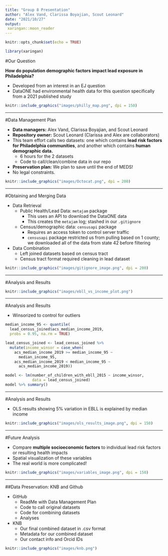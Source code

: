 ```yaml
---
title: "Group 8 Presentation"
author: "Alex Vand, Clarissa Boyajian, Scout Leonard"
date: "2021/10/27"
output: 
 xaringan::moon_reader
---
```


```r
knitr::opts_chunk$set(echo = TRUE)
```

```r
library(xaringan)
```

#Our Question

**How do population demographic factors impact lead exposure in Philadelphia?**

- Developed from an interest in an EJ question
- DataONE had environmental health data for this question specifically from a 2021 published study 

```r
knitr::include_graphics("images/philly_map.png", dpi = 150)
```

---

#Data Management Plan

- **Data managers:** Alex Vand, Clarissa Boyajian, and Scout Leonard
- **Repository owner:** Scout Leonard (Clarissa and Alex are collaborators)
- This team effort calls two datasets: one which contains **lead risk factors for Philadelphia communities**, and another which contains **human demographic data.** 
  - 6 hours for the 2 datasets
  - Code to call/clean/combine data in our repo
- **Preservation plan:** We plan to save until the end of MEDS!
- No legal constraints. 

```r
knitr::include_graphics("images/Octocat.png", dpi = 200)
```

---

#Obtaining and Merging Data

- Data Retrieval
  - Public Health/Lead Data: `metajam` package
    - This uses an API to download the DataONE data
    - This creates the `metajam` log; stashed in our `.gitignore`
  - Census/demographic data: `censusapi` package
    - Requires an access token to control server traffic
    - `censusapi` package restricted us from pulling based on 1 county; we downloaded all of the data from state 42 before filtering
- Data Combination
  - Left joined datasets based on census tract
  - Census tract format required cleaning in lead dataset

```r
knitr::include_graphics("images/gitignore_image.png", dpi = 200)
```



---

#Analysis and Results

```r
knitr::include_graphics("images/ebll_vs_income_plot.png")
```

---

#Analysis and Results

- Winsorized to control for outliers

```r
median_income_95 <- quantile(
  lead_census_joined$acs_median_income_2019,
  probs = 0.95, na.rm = TRUE)

lead_census_joined <- lead_census_joined %>% 
  mutate(income_winsor = case_when(
    acs_median_income_2019 >= median_income_95 ~ 
      median_income_95,
    acs_median_income_2019 < median_income_95 ~ 
      acs_median_income_2019))

model <- lm(number_of_children_with_ebll_2015 ~ income_winsor,
            data = lead_census_joined)
model %>% summary()
```

---

#Analysis and Results

- OLS results showing 5% variation in EBLL is explained by median income

```r
knitr::include_graphics("images/ols_results_image.png", dpi = 150)
```

---

#Future Analysis

- Compare **multiple socioeconomic factors** to individual lead risk factors or resulting health impacts
- Spatial visualization of these variables
- The real world is more complicated! 

```r
knitr::include_graphics("images/variables_image.png", dpi = 150)
```

---

##Data Preservation: KNB and Github

- GitHub
  - ReadMe with Data Management Plan
  - Code to call original datasets
  - Code for combining datasets 
  - Analyses
- KNB
  - Our final combined dataset in .csv format
  - Metadata for our combined dataset 
  - Our contact info and Orcid IDs
  
```r
knitr::include_graphics("images/knb.png")
```
